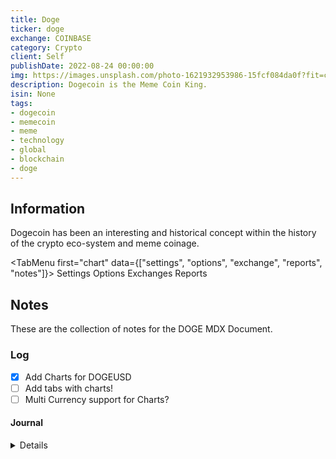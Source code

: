 ```yaml
---
title: Doge
ticker: doge
exchange: COINBASE
category: Crypto
client: Self
publishDate: 2022-08-24 00:00:00
img: https://images.unsplash.com/photo-1621932953986-15fcf084da0f?fit=crop&w=1400&h=700&q=75
description: Dogecoin is the Meme Coin King.
isin: None
tags:
- dogecoin
- memecoin
- meme
- technology
- global
- blockchain
- doge
---
```




<MDXLayer title={frontmatter.title} description={frontmatter.description}>
<Widget img={frontmatter.img} skeleton={false}>
<MDXJS>



## Information

Dogecoin has been an interesting and historical concept within the history of the crypto eco-system and meme coinage.

<TabMenu first="chart" data={["settings", "options", "exchange", "reports", "notes"]}>
  <TabData tail="block" data="chart">
    <TradingView data="bitstamp:DOGEUSD" />
  </TabData>
  <TabData data="settings">Settings</TabData>
  <TabData data="options">Options</TabData>
  <TabData data="exchange">Exchanges</TabData>
  <TabData data="reports">Reports</TabData>
  <TabData data="notes">

## Notes

These are the collection of notes for the DOGE MDX Document.

### Log

- [X] Add Charts for DOGEUSD
- [ ] Add tabs with charts!
- [ ] Multi Currency support for Charts?

#### Journal

<Details data="2023-04-14">
Testing the charts for DOGE
</Details>


</TabData>
</TabMenu>
</MDXJS>
</Widget>
</MDXLayer>